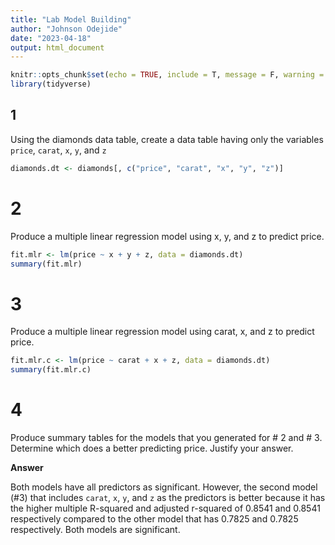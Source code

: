 ```yaml
---
title: "Lab Model Building"
author: "Johnson Odejide"
date: "2023-04-18"
output: html_document
---
```


```r
knitr::opts_chunk$set(echo = TRUE, include = T, message = F, warning = F)
library(tidyverse)
```

## 1

Using the diamonds data table, create a data table having only the variables `price`, `carat`, `x`, `y`, and `z`

```r
diamonds.dt <- diamonds[, c("price", "carat", "x", "y", "z")]
```

# 2 

Produce a multiple linear regression model using x, y, and z to predict price.

```r
fit.mlr <- lm(price ~ x + y + z, data = diamonds.dt)
summary(fit.mlr)
```

# 3 

Produce a multiple linear regression model using carat, x, and z to predict price.

```r
fit.mlr.c <- lm(price ~ carat + x + z, data = diamonds.dt)
summary(fit.mlr.c)
```

# 4 

Produce summary tables for the models that you generated for # 2 and # 3. Determine which does a better predicting price.  Justify your answer.

**Answer**

Both models have all predictors as significant. However, the second model (#3) that includes `carat`, `x`, `y`, and `z` as the predictors is better because it has the higher multiple R-squared and adjusted r-squared of 0.8541 and 0.8541 respectively compared to the other model that has 0.7825 and 0.7825 respectively. Both models are significant.